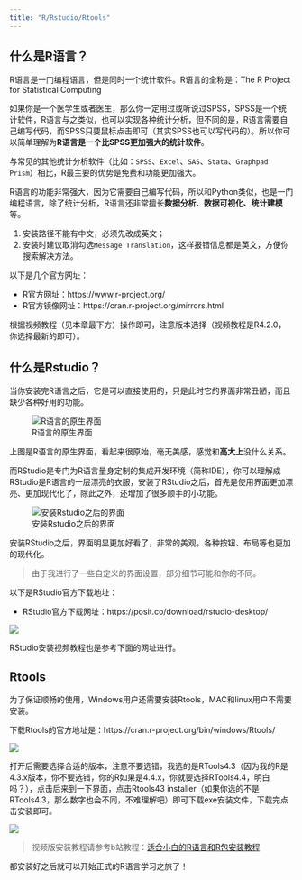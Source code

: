 ```yaml
---
title: "R/Rstudio/Rtools"
---
```


## 什么是R语言？

R语言是一门编程语言，但是同时一个统计软件。R语言的全称是：The R Project for Statistical Computing

如果你是一个医学生或者医生，那么你一定用过或听说过SPSS，SPSS是一个统计软件，R语言与之类似，也可以实现各种统计分析，但不同的是，R语言需要自己编写代码，而SPSS只要鼠标点击即可（其实SPSS也可以写代码的）。所以你可以简单理解为**R语言是一个比SPSS更加强大的统计软件**。

与常见的其他统计分析软件（比如：`SPSS`、`Excel`、`SAS`、`Stata`、`Graphpad Prism`）相比，R最主要的优势是免费和功能更加强大。

R语言的功能非常强大，因为它需要自己编写代码，所以和Python类似，也是一门编程语言，除了统计分析，R语言还非常擅长**数据分析、数据可视化、统计建模**等。

:::{.callout-warning}
1. 安装路径不能有中文，必须先改成英文；
2. 安装时建议取消勾选`Message Translation`，这样报错信息都是英文，方便你搜索解决方法。
:::

以下是几个官方网址：

- R官方网址：https://www.r-project.org/
- R官方镜像网址：https://cran.r-project.org/mirrors.html

根据视频教程（见本章最下方）操作即可，注意版本选择（视频教程是R4.2.0，你选择最新的即可）。

## 什么是Rstudio？

当你安装完R语言之后，它是可以直接使用的，只是此时它的界面非常丑陋，而且缺少各种好用的功能。

![R语言的原生界面](figs/PixPin_2024-02-23_16-26-08.png)

上图是R语言的原生界面，看起来很原始，毫无美感，感觉和**高大上**没什么关系。

而RStudio是专门为R语言量身定制的集成开发环境（简称IDE），你可以理解成RStudio是R语言的一层漂亮的衣服，安装了RStudio之后，首先是使用界面更加漂亮、更加现代化了，除此之外，还增加了很多顺手的小功能。

![安装Rstudio之后的界面](figs/PixPin_2024-02-23_16-37-35.png)

安装RStudio之后，界面明显更加好看了，非常的美观，各种按钮、布局等也更加的现代化。

>由于我进行了一些自定义的界面设置，部分细节可能和你的不同。

以下是RStudio官方下载地址：

- RStudio官方下载网址：https://posit.co/download/rstudio-desktop/

![](figs/PixPin_2024-08-04_11-58-14.png)

RStudio安装视频教程也是参考下面的网址进行。

## Rtools

为了保证顺畅的使用，Windows用户还需要安装Rtools，MAC和linux用户不需要安装。

下载Rtools的官方地址是：https://cran.r-project.org/bin/windows/Rtools/

![](figs/PixPin_2024-05-07_15-45-36.png)

打开后需要选择合适的版本，注意不要选错，我选的是RTools4.3（因为我的R是4.3.x版本，你不要选错，你的R如果是4.4.x，你就要选择RTools4.4，明白吗？），点击后来到一下界面，点击Rtools43 installer（如果你选的不是RTools4.3，那么数字也会不同，不难理解吧）即可下载exe安装文件，下载完点击安装即可。

![](figs/PixPin_2024-05-07_15-44-55.png)

>视频版安装教程请参考b站教程：[适合小白的R语言和R包安装教程](https://www.bilibili.com/video/BV1jY411w7zq/)

都安装好之后就可以开始正式的R语言学习之旅了！
